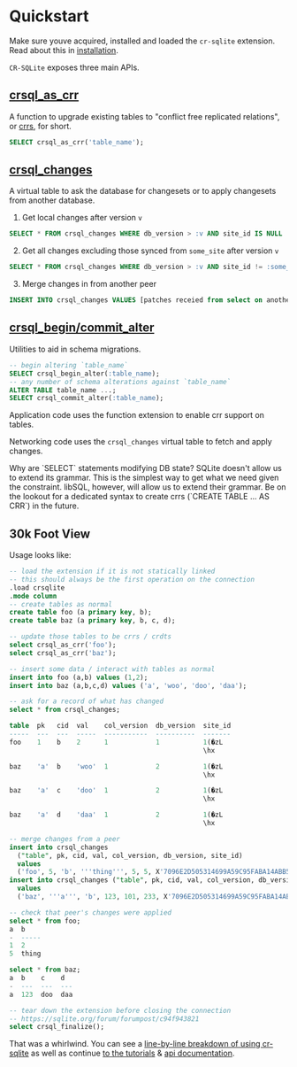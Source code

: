 
# Quickstart

Make sure youve acquired, installed and loaded the `cr-sqlite` extension. Read about this in [installation](./installation).

`CR-SQLite` exposes three main APIs.

## [crsql_as_crr](./api-methods/crsql_as_crr)

A function to upgrade existing tables to "conflict free replicated relations", or [crrs](../appendix/crr), for short.

```sql
SELECT crsql_as_crr('table_name');
```

## [crsql_changes](./api-methods/crsql_changes)

A virtual table to ask the database for changesets or to apply changesets from another database.

1. Get local changes after version `v`

```sql
SELECT * FROM crsql_changes WHERE db_version > :v AND site_id IS NULL
```

2. Get all changes excluding those synced from `some_site` after version `v`

```sql
SELECT * FROM crsql_changes WHERE db_version > :v AND site_id != :some_site
```

3. Merge changes in from another peer

```sql
INSERT INTO crsql_changes VALUES [patches receied from select on another peer]
```

## [crsql_begin/commit_alter](./api-methods/crsql_begin_alter)

Utilities to aid in schema migrations.

```sql
-- begin altering `table_name`
SELECT crsql_begin_alter(:table_name);
-- any number of schema alterations against `table_name`
ALTER TABLE table_name ...;
SELECT crsql_commit_alter(:table_name);
```

Application code uses the function extension to enable crr support on tables.

Networking code uses the `crsql_changes` virtual table to fetch and apply changes.

<Callout type="info">
  Why are `SELECT` statements modifying DB state? SQLite doesn't allow us to
  extend its grammar. This is the simplest way to get what we need given the
  constraint. libSQL, however, will allow us to extend their grammar. Be on the
  lookout for a dedicated syntax to create crrs (`CREATE TABLE ... AS CRR`) in
  the future.
</Callout>

## 30k Foot View

Usage looks like:

```sql
-- load the extension if it is not statically linked
-- this should always be the first operation on the connection
.load crsqlite
.mode column
-- create tables as normal
create table foo (a primary key, b);
create table baz (a primary key, b, c, d);

-- update those tables to be crrs / crdts
select crsql_as_crr('foo');
select crsql_as_crr('baz');

-- insert some data / interact with tables as normal
insert into foo (a,b) values (1,2);
insert into baz (a,b,c,d) values ('a', 'woo', 'doo', 'daa');

-- ask for a record of what has changed
select * from crsql_changes;

table  pk   cid  val    col_version  db_version  site_id
-----  ---  ---  -----  -----------  ----------  -------
foo    1    b    2      1            1           1(�zL
                                                 \hx

baz    'a'  b    'woo'  1            2           1(�zL
                                                 \hx

baz    'a'  c    'doo'  1            2           1(�zL
                                                 \hx

baz    'a'  d    'daa'  1            2           1(�zL
                                                 \hx

-- merge changes from a peer
insert into crsql_changes
  ("table", pk, cid, val, col_version, db_version, site_id)
  values
  ('foo', 5, 'b', '''thing''', 5, 5, X'7096E2D505314699A59C95FABA14ABB5');
insert into crsql_changes ("table", pk, cid, val, col_version, db_version, site_id)
  values
  ('baz', '''a''', 'b', 123, 101, 233, X'7096E2D505314699A59C95FABA14ABB5');

-- check that peer's changes were applied
select * from foo;
a  b
-  -----
1  2
5  thing

select * from baz;
a  b    c    d
-  ---  ---  ---
a  123  doo  daa

-- tear down the extension before closing the connection
-- https://sqlite.org/forum/forumpost/c94f943821
select crsql_finalize();
```

That was a whirlwind. You can see a [line-by-line breakdown of using cr-sqlite](https://observablehq.com/@tantaman/cr-sqlite-basic-setup) as well as continue [to the tutorials](./guides/merging-databases) & [api documentation](./api-methods/crsql_as_crr).
